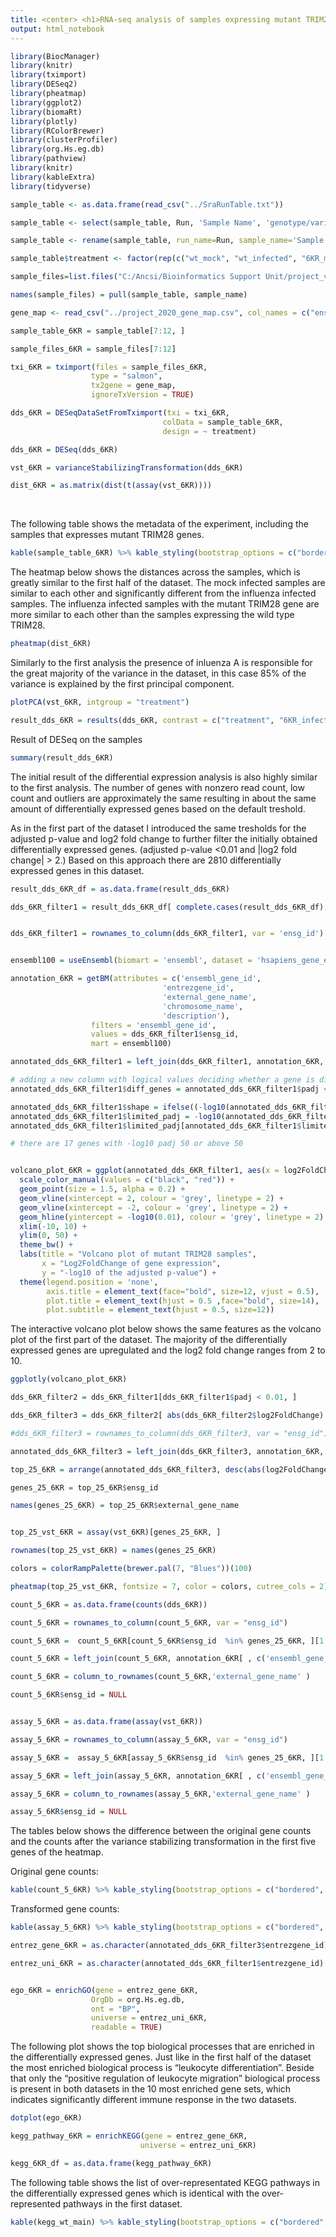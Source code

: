 ---
title: <center> <h1>RNA-seq analysis of samples expressing mutant TRIM28 gene (TRIM28 6KR)</h1> </center>
output: html_notebook
---




```{r load_packages, include=FALSE}
library(BiocManager)
library(knitr)
library(tximport)
library(DESeq2)
library(pheatmap)
library(ggplot2)
library(biomaRt)
library(plotly)
library(RColorBrewer)
library(clusterProfiler)
library(org.Hs.eg.db)
library(pathview)
library(knitr)
library(kableExtra)
library(tidyverse)
```


```{r load_data, include=FALSE}
sample_table <- as.data.frame(read_csv("../SraRunTable.txt"))

sample_table <- select(sample_table, Run, 'Sample Name', 'genotype/variation',  infection, source_name)

sample_table <- rename(sample_table, run_name=Run, sample_name='Sample Name')

sample_table$treatment <- factor(rep(c("wt_mock", "wt_infected", "6KR_mock", "6KR_infected"), each = 3), levels= c("wt_mock", "wt_infected", "6KR_mock", "6KR_infected"))

sample_files=list.files("C:/Ancsi/Bioinformatics Support Unit/project_virus_2020/salmon_output", full.names = TRUE, recursive = TRUE, pattern = "quant.sf")

names(sample_files) = pull(sample_table, sample_name)

gene_map <- read_csv("../project_2020_gene_map.csv", col_names = c("enst_id", "ensg_id"))

```



```{r 6KR_data_analysis, include=FALSE}

sample_table_6KR = sample_table[7:12, ]

sample_files_6KR = sample_files[7:12]

txi_6KR = tximport(files = sample_files_6KR,
                  type = "salmon",
                  tx2gene = gene_map,
                  ignoreTxVersion = TRUE)

dds_6KR = DESeqDataSetFromTximport(txi = txi_6KR,
                                  colData = sample_table_6KR,
                                  design = ~ treatment)

dds_6KR = DESeq(dds_6KR)

vst_6KR = varianceStabilizingTransformation(dds_6KR)

dist_6KR = as.matrix(dist(t(assay(vst_6KR))))

```

\ 
\ 
\ 






The following table shows the metadata of the experiment, including the samples that expresses mutant TRIM28 genes.

```{r 6KR_meta, echo=FALSE}
kable(sample_table_6KR) %>% kable_styling(bootstrap_options = c("bordered", "hover"), full_width = F, position = "left")
```


The heatmap below shows the distances across the samples, which is greatly similar to the first half of the dataset. The mock infected samples are similar to each other and significantly different from the influenza infected samples. The influenza infected samples with the mutant TRIM28 gene are more similar to each other than the samples expressing the wild type TRIM28.

```{r 6KR_sample_dist, echo=FALSE}

pheatmap(dist_6KR)

```


Similarly to the first analysis the presence of inluenza A is responsible for the great majority of the variance in the dataset, in this case 85% of the variance is explained by the first principal component.


```{r 6KR_plotpca, echo=FALSE}
plotPCA(vst_6KR, intgroup = "treatment")
```


```{r 6KR_result, include=FALSE}

result_dds_6KR = results(dds_6KR, contrast = c("treatment", "6KR_infected","6KR_mock"))

```


Result of DESeq on the samples 

```{r 6KR_result_summary, echo=FALSE}
summary(result_dds_6KR)
```

The initial result of the differential expression analysis is also highly similar to the first analysis. The number of genes with nonzero read count, low count and outliers are approximately the same resulting in about the same amount of differentially expressed genes based on the default treshold.

As in the first part of the dataset I introduced the same tresholds for the adjusted p-value and log2 fold change to further filter the initially obtained differentially expressed genes. (adjusted p-value <0.01 and |log2 fold change| > 2.)
Based on this approach there are 2810 differentially expressed genes in this dataset.




```{r 6KR_annotation, include=FALSE}
result_dds_6KR_df = as.data.frame(result_dds_6KR)

dds_6KR_filter1 = result_dds_6KR_df[ complete.cases(result_dds_6KR_df), ]


dds_6KR_filter1 = rownames_to_column(dds_6KR_filter1, var = 'ensg_id')


ensembl100 = useEnsembl(biomart = 'ensembl', dataset = 'hsapiens_gene_ensembl')

annotation_6KR = getBM(attributes = c('ensembl_gene_id',
                                  'entrezgene_id',
                                  'external_gene_name',
                                  'chromosome_name',
                                  'description'),
                  filters = 'ensembl_gene_id',
                  values = dds_6KR_filter1$ensg_id,
                  mart = ensembl100)

annotated_dds_6KR_filter1 = left_join(dds_6KR_filter1, annotation_6KR, by = c('ensg_id' = 'ensembl_gene_id') )
```



```{r 6KR_volcano_script, include= FALSE}

# adding a new column with logical values deciding whether a gene is differentially expressed or not
annotated_dds_6KR_filter1$diff_genes = annotated_dds_6KR_filter1$padj < 0.01 & abs(annotated_dds_6KR_filter1$log2FoldChange) > 2

annotated_dds_6KR_filter1$shape = ifelse((-log10(annotated_dds_6KR_filter1$padj)>50), "triangle", "circle")
annotated_dds_6KR_filter1$limited_padj = -log10(annotated_dds_6KR_filter1$padj)
annotated_dds_6KR_filter1$limited_padj[annotated_dds_6KR_filter1$limited_padj>50] = 50

# there are 17 genes with -log10 padj 50 or above 50


volcano_plot_6KR = ggplot(annotated_dds_6KR_filter1, aes(x = log2FoldChange, y = limited_padj, colour = diff_genes, shape = shape, name = external_gene_name)) +
  scale_color_manual(values = c("black", "red")) +
  geom_point(size = 1.5, alpha = 0.2) +
  geom_vline(xintercept = 2, colour = 'grey', linetype = 2) +
  geom_vline(xintercept = -2, colour = 'grey', linetype = 2) +
  geom_hline(yintercept = -log10(0.01), colour = 'grey', linetype = 2) +
  xlim(-10, 10) +
  ylim(0, 50) +
  theme_bw() +
  labs(title = "Volcano plot of mutant TRIM28 samples",
       x = "Log2FoldChange of gene expression",
       y = "-log10 of the adjusted p-value") +
  theme(legend.position = 'none',
        axis.title = element_text(face="bold", size=12, vjust = 0.5),
        plot.title = element_text(hjust = 0.5 ,face="bold", size=14), 
        plot.subtitle = element_text(hjust = 0.5, size=12))

```


The interactive volcano plot below shows the same features as the volcano plot of the first part of the dataset. The majority of the differentially expressed genes are upregulated and the log2 fold change ranges from 2 to 10. 

```{r 6KR_volcano_plot, echo=FALSE}
ggplotly(volcano_plot_6KR)
```




```{r 2_6KR_filtering, include=FALSE}
dds_6KR_filter2 = dds_6KR_filter1[dds_6KR_filter1$padj < 0.01, ]

dds_6KR_filter3 = dds_6KR_filter2[ abs(dds_6KR_filter2$log2FoldChange) > 2, ]

#dds_6KR_filter3 = rownames_to_column(dds_6KR_filter3, var = "ensg_id")

annotated_dds_6KR_filter3 = left_join(dds_6KR_filter3, annotation_6KR, by = c("ensg_id" = "ensembl_gene_id"))
```



```{r 6KR_top_25_genes, include=FALSE}
top_25_6KR = arrange(annotated_dds_6KR_filter3, desc(abs(log2FoldChange)))[1:25, ]

genes_25_6KR = top_25_6KR$ensg_id

names(genes_25_6KR) = top_25_6KR$external_gene_name


top_25_vst_6KR = assay(vst_6KR)[genes_25_6KR, ]

rownames(top_25_vst_6KR) = names(genes_25_6KR)

```



```{r 6KR_colours, include=FALSE}
colors = colorRampPalette(brewer.pal(7, "Blues"))(100)
```




```{r 6KR_top_25_heatmap, echo=FALSE}

pheatmap(top_25_vst_6KR, fontsize = 7, color = colors, cutree_cols = 2)

```



```{r 6KR_5, include=FALSE}
count_5_6KR = as.data.frame(counts(dds_6KR))

count_5_6KR = rownames_to_column(count_5_6KR, var = "ensg_id")

count_5_6KR =  count_5_6KR[count_5_6KR$ensg_id  %in% genes_25_6KR, ][1:5, ]

count_5_6KR = left_join(count_5_6KR, annotation_6KR[ , c('ensembl_gene_id','external_gene_name')], by = c("ensg_id" = "ensembl_gene_id"))

count_5_6KR = column_to_rownames(count_5_6KR,'external_gene_name' )

count_5_6KR$ensg_id = NULL


assay_5_6KR = as.data.frame(assay(vst_6KR))

assay_5_6KR = rownames_to_column(assay_5_6KR, var = "ensg_id")

assay_5_6KR =  assay_5_6KR[assay_5_6KR$ensg_id  %in% genes_25_6KR, ][1:5, ]

assay_5_6KR = left_join(assay_5_6KR, annotation_6KR[ , c('ensembl_gene_id','external_gene_name')], by = c("ensg_id" = "ensembl_gene_id"))

assay_5_6KR = column_to_rownames(assay_5_6KR,'external_gene_name' )

assay_5_6KR$ensg_id = NULL
```


The tables below shows the difference between the original gene counts and the counts after the variance stabilizing transformation in the first five genes of the heatmap.

Original gene counts:

```{r table_count, echo=FALSE}
kable(count_5_6KR) %>% kable_styling(bootstrap_options = c("bordered", "hover"), full_width = F, position = "left")
```


Transformed gene counts:

```{r table_assay, echo=FALSE}
kable(assay_5_6KR) %>% kable_styling(bootstrap_options = c("bordered", "hover"), full_width = F, position = "left")
```







```{r 6KR_gene_set_enrichment, include=FALSE}

entrez_gene_6KR = as.character(annotated_dds_6KR_filter3$entrezgene_id)

entrez_uni_6KR = as.character(annotated_dds_6KR_filter1$entrezgene_id)


ego_6KR = enrichGO(gene = entrez_gene_6KR,
                  OrgDb = org.Hs.eg.db,
                  ont = "BP",
                  universe = entrez_uni_6KR,
                  readable = TRUE)


```

The following plot shows the top biological processes that are enriched in the differentially expressed genes. Just like in the first half of the dataset the most enriched biological process is "leukocyte differentiation". Beside that only the "positive regulation of leukocyte migration" biological process is present in both datasets in the 10 most enriched gene sets, which indicates significantly different immune response in the two datasets.

```{r 6KR_dotplot_enrichment, echo=FALSE}
dotplot(ego_6KR)

```



```{r 6KR_kegg, include=FALSE}
kegg_pathway_6KR = enrichKEGG(gene = entrez_gene_6KR,
                             universe = entrez_uni_6KR)

kegg_6KR_df = as.data.frame(kegg_pathway_6KR)

```

The following table shows the list of over-representated KEGG pathways in the differentially expressed genes which is identical with the over-represented pathways in the first dataset.

```{r kegg_table_6KR, echo=FALSE}
kable(kegg_wt_main) %>% kable_styling(bootstrap_options = c("bordered", "hover"), full_width = F, position = "left")
```


